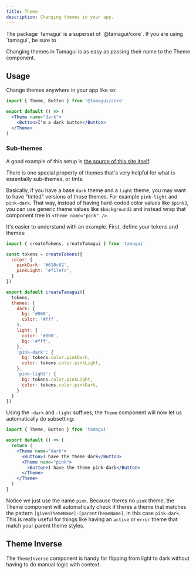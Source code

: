 ```yaml
---
title: Theme
description: Changing themes in your app.
---
```


<Notice>
  The package `tamagui` is a superset of `@tamagui/core`. If you are using `tamagui`, be sure to
</Notice>

Changing themes in Tamagui is as easy as passing their name to the Theme component.

## Usage

Change themes anywhere in your app like so:

```jsx
import { Theme, Button } from '@tamagui/core'

export default () => (
  <Theme name="dark">
    <Button>I'm a dark button</Button>
  </Theme>
)
```

### Sub-themes

A good example of this setup is [the source of this site itself](https://github.com/tamagui/tamagui/tree/master/packages/site/src/constants/themes.ts).

There is one special property of themes that's very helpful for what is essentially sub-themes, or tints.

Basically, if you have a base `dark` theme and a `light` theme, you may want to have "tinted" versions of those themes. For example `pink-light` and `pink-dark`. That way, instead of having hard-coded color values like `$pink3`, you can use generic theme values like `$background2` and instead wrap that component tree in `<Theme name="pink" />`.

It's easier to understand with an example. First, define your tokens and themes:

```jsx
import { createTokens, createTamagui } from 'tamagui'

const tokens = createTokens({
  color: {
    pinkDark: '#610c62',
    pinkLight: '#f17efc',
  }
})

export default createTamagui({
  tokens,
  themes: {
    dark: {
      bg: '#000',
      color: '#fff',
    },
    light: {
      color: '#000',
      bg: '#fff',
    },
    'pink-dark': {
      bg: tokens.color.pinkDark,
      color: tokens.color.pinkLight,
    },
    'pink-light': {
      bg: tokens.color.pinkLight,
      color: tokens.color.pinkDark,
    }
  }
})
```

Using the `-dark` and `-light` suffixes, the `Theme` component will now let us automatically do subsetting:

```jsx
import { Theme, Button } from 'tamagui'

export default () => {
  return (
    <Theme name="dark">
      <Button>I have the theme dark</Button>
      <Theme name="pink">
        <Button>I have the theme pink-dark</Button>
      </Theme>
    </Theme>
  )
}
```

Notice we just use the name `pink`. Because theres no `pink` theme, the Theme component will automatically check if theres a theme that matches the pattern `[givenThemeName]-[parentThemeName]`, in this case `pink-dark`. This is really useful for things like having an `active` or `error` theme that match your parent theme styles.

## Theme Inverse

The `ThemeInverse` component is handy for flipping from light to dark without having to do manual logic with context.

<HeroContainer>
  <ThemeInverseDemo />
</HeroContainer>

```jsx hero template=ThemeInverse

```

